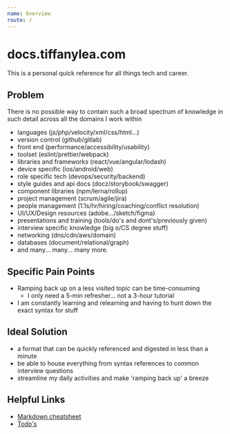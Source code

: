 ```yaml
---
name: Overview
route: /
---
```


# docs.tiffanylea.com

This is a personal quick reference for all things tech and career.

## Problem

There is no possible way to contain such a broad spectrum of knowledge in such detail across all the domains I work within

- languages (js/php/velocity/xml/css/html...)
- version control (github/gitlab)
- front end (performance/accessibility/usability)
- toolset (eslint/prettier/webpack)
- libraries and frameworks (react/vue/angular/lodash)
- device specific (ios/android/web)
- role specific tech (devops/security/backend)
- style guides and api docs (docz/storybook/swagger)
- component libraries (npm/lerna/rollup)
- project management (scrum/agile/jira)
- people management (1.1s/hr/hiring/coaching/conflict resolution)
- UI/UX/Design resources (adobe.../sketch/figma)
- presentations and training (tools/do's and dont's/previously given)
- interview specific knowledge (big o/CS degree stuff)
- networking (dns/cdn/aws/domain)
- databases (document/relational/graph)
- and many... many... many more.

## Specific Pain Points

- Ramping back up on a less visited topic can be time-consuming
  - I only need a 5-min refresher... not a 3-hour tutorial
- I am constantly learning and relearning and having to hunt down the exact syntax for stuff

## Ideal Solution

- a format that can be quickly referenced and digested in less than a minute
- be able to house everything from syntax references to common interview questions
- streamline my daily activities and make 'ramping back up' a breeze

## Helpful Links

- [Markdown cheatsheet](/languages/markdown)
- [Todo's](/todos)
